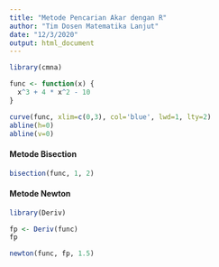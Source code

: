 ```yaml
---
title: "Metode Pencarian Akar dengan R"
author: "Tim Dosen Matematika Lanjut"
date: "12/3/2020"
output: html_document
---
```



```r
library(cmna)
```

```r
func <- function(x) {
  x^3 + 4 * x^2 - 10
}

curve(func, xlim=c(0,3), col='blue', lwd=1, lty=2)
abline(h=0)
abline(v=0)
```
#### Metode Bisection

```r
bisection(func, 1, 2)
```

#### Metode Newton

```r
library(Deriv)
```

```r
fp <- Deriv(func)
fp
```
```r
newton(func, fp, 1.5)
```

